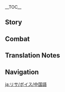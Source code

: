 {{CharacterTabs}}
{{LanguageTabs}}
__TOC__
==Story==
{{VO/Story
|character           = Mona
|language            = zh
|language_s          = zh
|language_t          = zh-tw
|name_s              = 莫娜
|name_t              = 莫娜

|vo_01_01_title_s    = 初次见面…
|vo_01_01_title_t    = 初次見面…
|vo_01_01_subtitle   = Hello
|vo_01_01_file       = VO_{language}{character} Hello.ogg
|vo_01_01_tx_s       = 我的名字是阿斯托洛吉斯・莫娜・梅姬斯图斯，意为「伟大的占星术士莫娜」。如果想找我占卜，记住我的名字是最基本的尊重…而且要一次性全念对！
|vo_01_01_tx_t       = 我的名字是阿斯托洛吉斯・莫娜・梅姬斯圖斯，意為「偉大的占星術士莫娜」。如果想找我占卜，記住我的名字是最基本的尊重…而且要一次性全念對！
|vo_01_01_rm         = Wǒ de míngzì shì Āsītuōluòjísī Mònà Méijīsītúsī, yì wéi "Wěidà de Zhānxīngshù-shì Mònà". Rúguǒ xiǎng zhǎo wǒ zhānbǔ, jìzhù wǒ de míngzì shì zuì jīběn de zūnzhòng... érqiě yào yīcìxìng quán niàn duì!
|vo_01_01_tl         = My name is Astrologist<ref group="TN •" name=astrologist>{{zh|阿斯托洛吉斯|rm=Āsītuōluòjísī}} is a phonetic transcription of the word "astrologist" rather than the literal translation used in the game, {{zh|占星术士|rm=zhānxīngshù-shì}}.</ref> Mona Megistus, which means "The Great Astrologist Mona." If you'd like me to perform my divinations for you, remembering my name is the most basic form of respect... And you must say it all correctly in one go!

|vo_02_01_title_s    = 闲聊・占卜
|vo_02_01_title_t    = 閒聊・占卜
|vo_02_01_subtitle   = Chat: Astrology
|vo_02_01_file       = VO_{language}{character} Chat - Astrology.ogg
|vo_02_01_tx_s       = 占卜就是把既定的命运准确地展示出来。过度的修饰，只会让人们产生误解。
|vo_02_01_tx_t       = 占卜就是把既定的命運準確地展示出來。過度的修飾，只會讓人們產生誤解。
|vo_02_01_rm         = Zhānbǔ jiùshì bǎ jìdìng de mìngyùn zhǔnquè de zhǎnshì chūlái. Guòdù de xiūshì zhǐhuì ràng rénmen chǎnshēng wùjiě.
|vo_02_01_tl         = Divination is the art of accurately presenting fate which has already been ordained. Overly decorative language will only cause people misunderstandings.

|vo_02_02_title_s    = 闲聊・生活
|vo_02_02_title_t    = 閒聊・生活
|vo_02_02_subtitle   = Chat: Life
|vo_02_02_file       = VO_{language}{character} Chat - Life.ogg
|vo_02_02_tx_s       = 限制物欲是占星术士修行的一部分，只有简朴地生活，才能窥探到世界的真实。
|vo_02_02_tx_t       = 限制物欲是占星術士修行的一部分，只有簡樸地生活，才能窺探到世界的真實。
|vo_02_02_rm         = Xiànzhì wùyù shì zhānxīngshù-shì xiūxíng de yībùfèn. Zhǐyǒu jiǎnpǔ de shēnghuó, cǎiněng kuītàn dào shìjiè de zhēnshí.
|vo_02_02_tl         = Curbing one's materialistic desires is part of an astrologist's training. Only by living an unadorned life, can one pry into the reality of the world.

|vo_02_03_title_s    = 闲聊・命运
|vo_02_03_title_t    = 閒聊・命運
|vo_02_03_subtitle   = Chat: Fate
|vo_02_03_file       = VO_{language}{character} Chat - Fate.ogg
|vo_02_03_tx_s       = 正是因为无法更改，无可违逆，只能接受，命运才会被称之为命运。
|vo_02_03_tx_t       = 正是因為無法更改，無可違逆，只能接受，命運才會被稱之為命運。
|vo_02_03_rm         = Zhèngshì yīnwéi wúfǎ gēnggǎi, wúkě wéinì, zhǐnéng jiēshòu, mìngyùn cáihuì bèi chēngzhī wéi mìngyùn.
|vo_02_03_tl         = It is precisely because fate is immutable, cannot be defied, and only can be accepted &mdash; that we call it fate.

<!-- Weather -->
|vo_03_01_title_s    = 下雨的时候…
|vo_03_01_title_t    = 下雨的時候…
|vo_03_01_subtitle   = When It Rains
|vo_03_01_file       = VO_{language}{character} When It Rains.ogg
|vo_03_01_tx_s       = 这么大的雨…不仅看不见星光，连水占盘都模糊了。
|vo_03_01_tx_t       = 這麼大的雨…不僅看不見星光，連水占盤都模糊了。
|vo_03_01_rm         = Zhème dà de yǔ... Bùjǐn kànbujiàn xīngguāng, lián shuǐzhànpán dōu móhú le.
|vo_03_01_tl         = Such heavy rain... Not only can we not observe the stars, even my water astrolabe<ref group="TN •" name="astrolabe">{{zh|水占盘|rm=shuǐzhān-pán|tl=hydromancy plate}} possibly refers to the astrolabe that Mona uses for her hydromancy. It appears in one of Mona's [[:File:Idle Mona 2.gif|idle animations]].</ref> has clouded over.

|vo_03_02_title_s    = 打雷的时候…
|vo_03_02_title_t    = 打雷的時候…
|vo_03_02_subtitle   = When Thunder Strikes
|vo_03_02_file       = VO_{language}{character} When Thunder Strikes.ogg
|vo_03_02_tx_s       = 这些落雷…究竟是从哪个星空降下的呢？
|vo_03_02_tx_t       = 這些落雷…究竟是從哪個星空降下的呢？
|vo_03_02_rm         = Zhèxiē luòléi... Jiùjìng shì cóng nǎge xīngkōng jiàngxià de ne?
|vo_03_02_tl         = These falling lightning bolts... Which starry sky did they descend from?

|vo_03_03_title_s    = 下雪的时候…
|vo_03_03_title_t    = 下雪的時候…
|vo_03_03_subtitle   = When It Snows
|vo_03_03_file       = VO_{language}{character} When It Snows.ogg
|vo_03_03_tx_s       = 纯净的融雪之水，很适合用在水占盘里。
|vo_03_03_tx_t       = 純淨的融雪之水，很適合用在水占盤裡。
|vo_03_03_rm         = Chúnjìng de róngxuě zhī shuǐ, hěn shìhé yòng zài shuǐzhànpán lǐ.
|vo_03_03_tl         = Pure and clean water from melted snow. This is very suitable to be used in my water astrolabe.<ref group="TN •" name="astrolabe" />

|vo_03_04_title_s    = 阳光很好…
|vo_03_04_title_t    = 陽光很好…
|vo_03_04_subtitle   = When the Sun Is Out
|vo_03_04_file       = VO_{language}{character} When the Sun Is Out.ogg
|vo_03_04_tx_s       = 嗯，是个无须占卜也能感觉到的好天气。
|vo_03_04_tx_t       = 嗯，是個無須占卜也能感覺到的好天氣。
|vo_03_04_rm         = Ng, shìge wúxū zhānbǔ yě néng gǎnjué dào de hǎo tiānqì.
|vo_03_04_tl         = Mmm, I don't need divination to be able to feel this good weather.

|vo_04_01_title_s    = 早上好…
|vo_04_01_title_t    = 早安…
|vo_04_01_subtitle   = Good Morning
|vo_04_01_file       = VO_{language}{character} Good Morning.ogg
|vo_04_01_tx_s       = 你来得不巧，清晨的启明星刚刚消失了…早餐？我，我已经吃过了。
|vo_04_01_tx_t       = {{MC|你|妳|mc=1}}來得不巧，清晨的啟明星剛剛消失了…早餐？我，我已經吃過了。
|vo_04_01_rm         = Nǐ lái dé bùqiǎo, qīngchén de qǐmíngxīng gānggāng xiāoshīle... Zǎocān? Wǒ, wǒ yǐjīng chīguòle.
|vo_04_01_tl         = You've arrived at an inopportune time, the star of the morning<ref group="TN •" name="morningstar">{{zh|启明星|rm=qǐmíngxīng|tl=bright guiding star}} is another Chinese name for the planet Venus when it appears in the eastern morning sky.</ref> has just disappeared... Breakfast? I-I've already eaten.

|vo_04_02_title_s    = 中午好…
|vo_04_02_title_t    = 午安…
|vo_04_02_subtitle   = Good Afternoon
|vo_04_02_file       = VO_{language}{character} Good Afternoon.ogg
|vo_04_02_tx_s       = 已经正午了，去吃点东西吧，嗯？我…我吃份沙拉就行了，呃…简朴的生活是…是占星术士修行的一环！
|vo_04_02_tx_t       = 已經正午了，去吃點東西吧，嗯？我…我吃份沙拉就行了，呃…簡樸的生活是…是占星術士修行的一環！
|vo_04_02_rm_s       = Yǐjīng zhèngwǔle, qù chīdiǎn dōngxi ba, ng? Wǒ... wǒ chī fèn shālā jiù xíngle, e... Jiǎnpǔ de shēnghuó shì... shì zhānxīngshù-shì xiūxíng de yī huán!
|vo_04_02_rm_t       = Yǐjīng zhèngwǔle, qù chīdiǎn dōngxī ba, ng? Wǒ... wǒ chī fèn shālā jiù xíngle, e... Jiǎnpú de shēnghuó shì... shì zhānxīngshù-shì xiūxíng de yī huán!
|vo_04_02_tl         = It's already noon, you should go and eat something. Hmm? I... I'm quite alright with just a portion of salad. Uh... Living a simple life is... is but a phase of an astrologist's training!

|vo_04_03_title_s    = 晚上好…
|vo_04_03_title_t    = 晚上好…
|vo_04_03_subtitle   = Good Evening
|vo_04_03_file       = VO_{language}{character} Good Evening.ogg
|vo_04_03_tx_s       = 入夜了，过会就可以开始占卜…呃，昨天的稿子我写了没…
|vo_04_03_tx_t       = 入夜了，過會就可以開始占卜…呃，昨天的稿子我寫了沒…
|vo_04_03_rm_s       = Rùyèle, guòhuǐ jiù kěyǐ kāishǐ zhānbǔ... E, zuótiān de gǎozi wǒ xiěle méi...
|vo_04_03_tl         = It's nighttime now, soon I'll be able to begin my divinations... Uh, have I written tomorrow's manuscript yet...

|vo_04_04_title_s    = 晚安…
|vo_04_04_title_t    = 晚安…
|vo_04_04_subtitle   = Good Night
|vo_04_04_file       = VO_{language}{character} Good Night.ogg
|vo_04_04_tx_s       = 已经这么晚了，明天截稿的稿子一点没动…什么？你要去休息了？呜…我也想去睡觉…
|vo_04_04_tx_t       = 已經這麼晚了，明天截稿的稿子一點沒動…什麼？{{MC|你|妳|mc=1}}要去休息了？嗚…我也想去睡覺…
|vo_04_04_rm_s       = Yǐjīng zhème wǎnle, míngtiān jiégǎo de gǎozi yīdiǎn méi dòng... Shénme? Nǐ yào qù xiūxile? Wu... wǒ yě xiǎng qù shuìjiào...
|vo_04_04_rm_t       = Yǐjīng zhème wǎnle, míngtiān jiégǎo de gǎozi yīdiǎn méi dòng... Shénme? Nǐ yào qù xiūxíle? Wu... wǒ yě xiǎng qù shuìjiào...
|vo_04_04_tl         = It's already so late, and I ''still'' haven't even touched the manuscript due tomorrow... What? You're going to go rest now? *sobs*... I also want to sleep...

|vo_05_01_title_s    = 关于{name_s}自己…
|vo_05_01_title_t    = 關於{name_t}自己…
|vo_05_01_subtitle   = About {character}
|vo_05_01_file       = VO_{language}{character} About {character}.ogg
|vo_05_01_tx_s       = 占星术士的工作，是向人们明确地展示他们即将面对的命运，我也是这么做的…不过，总有些人不愿意接受。
|vo_05_01_tx_t       = 占星術士的工作，是向人們明確地展示他們即將面對的命運，我也是這麼做的…不過，總有些人不願意接受。
|vo_05_01_rm         = Zhānxīngshù-shì de gōngzuò, shì xiàng rénmen míngquè de zhǎnshì tāmen jíjiāng miànduì de mìngyùn, wǒ yěshì zhème zuò de... Bùguò, zǒng yǒuxiē rén bù yuànyì jiēshòu.
|vo_05_01_tl         = The job of an astrologist is to clearly present people with the fate that they will soon come to face. This is precisely what I do as well... But there will always be people who refuse to accept their fate.

|vo_06_01_title_s    = 关于我们・工作
|vo_06_01_title_t    = 關於我們・工作
|vo_06_01_subtitle   = About Us: Work
|vo_06_01_file       = VO_{language}{character} About Us - Work.ogg
|vo_06_01_tx_s       = 为什么要写稿，不用占卜来赚钱？…我才不会为摩拉而使用「水占术」…我也不是因为这个而学习「水占术」的。
|vo_06_01_tx_t       = 為什麼要寫稿，不用占卜來賺錢？…我才不會為摩拉而使用「水占術」…我也不是因為這個而學習「水占術」的。
|vo_06_01_rm         = Wèishénme yào xiěgǎo, bù yòng zhānbǔ lái zhuànqián? ...Wǒ cái bùhuì wèi Mólā ér shǐyòng "shuǐzhānshù"... Wǒ yě bùshì yīnwèi zhège ér xuéxí "shuǐzhānshù" de.
|vo_06_01_tl         = Why write manuscripts, and not just use divination to earn money? ...I wouldn't use hydromancy just for Mora... I didn't learn hydromancy for this purpose either.

|vo_06_02_title_s    = 关于我们・我的命运
|vo_06_02_title_t    = 關於我們・我的命運
|vo_06_02_subtitle   = About Us: My Fate
|vo_06_02_friendship = 6
|vo_06_02_file       = VO_{language}{character} About Us - My Fate.ogg
|vo_06_02_tx_s       = 我不知道。除非万不得已，占星术士不会占卜自己的命运。老太婆以前说过，这种行为可能会导致命运的自相矛盾，很危险。
|vo_06_02_tx_t       = 我不知道。除非萬不得已，占星術士不會占卜自己的命運。老太婆以前說過，這種行為可能會導致命運的自相矛盾，很危險。
|vo_06_02_rm_s       = Wǒ bù zhīdào. Chúfēi wànbùdéyǐ, zhānxīngshù-shì bùhuì zhānbǔ zìjǐ de mìngyùn. Lǎotàipó yǐqián shuōguò, zhè zhǒng xíngwéi kěnéng huì dǎozhì mìngyùn de zìxiāng-máodùn, hěn wēixiǎn.
|vo_06_02_rm_t       = Wǒ bù zhīdào. Chúfēi wànbùdéyǐ, zhānxīngshù-shì bùhuì zhānbǔ zìjǐ de mìngyùn. Lǎotàipó yǐqián shuōguò, zhè zhǒng xíngwéi kěnéng huì dǎozhì mìngyùn de zìxiāng-máodùn, hěn wéixiǎn.
|vo_06_02_tl         = I don't know. Unless absolutely necessary, astrologists won't try to divine their own fates. The old hag once mentioned how this might even cause fate to contradict itself, which is very dangerous.

|vo_06_03_title_s    = 关于我们・你的命运
|vo_06_03_title_t    = 關於我們・{{MC|你|妳|mc=1}}的命運
|vo_06_03_subtitle   = About Us: Your Fate
|vo_06_03_friendship = 6
|vo_06_03_file       = VO_{language}{character} About Us - Your Fate.ogg
|vo_06_03_tx_s       = 你不是这个世界的人，所以我无法准确地为你预言。我只能告诉你，你要走的路还远未到尽头。
|vo_06_03_tx_t       = {{MC|你|妳|mc=1}}不是這個世界的人，所以我無法準確地為你預言。我只能告訴{{MC|你|妳|mc=1}}，{{MC|你|妳|mc=1}}要走的路還遠未到盡頭。
|vo_06_03_rm         = Nǐ bùshì zhège shìjiè de rén, suǒyǐ wǒ wúfǎ zhǔnquè de wéi nǐ yùyán. Wǒ zhǐnéng gàosù nǐ, nǐ yào zǒu de lù hái yuǎnwèi dào jìntóu.
|vo_06_03_tl         = You are not a person from this world, so I am unable to accurately provide any predictions for you. I can only tell you that the road you must walk is still far from its end.

|vo_07_01_title_s    = 关于「神之眼」・嫌弃
|vo_07_01_title_t    = 關於「神之眼」・嫌棄
|vo_07_01_subtitle   = About the [[Vision]]: Disdain
|vo_07_01_friendship = 3
|vo_07_01_file       = VO_{language}{character} About the Vision - Disdain.ogg
|vo_07_01_tx_s       = 我刚刚拿到「神之眼」的时候，那个老太婆还假模假样地说什么「愿你求真之心永在」。结果这东西在「水占术」上一点用场都派不上，只会糊我一身水…
|vo_07_01_tx_t       = 我剛剛拿到「神之眼」的時候，那個老太婆還假模假樣地說什麼「願妳求真之心永在」。結果這東西在「水占術」上一點用場都派不上，只會糊我一身水…
|vo_07_01_rm_s       = Wǒ gānggāng nádào "Shénzhīyǎn" de shíhòu, nàge lǎotàipó hái jiǎmú-jiǎyàng de shuō shénme "yuàn nǐ qiúzhēn zhī xīn yǒngzài". Jiéguǒ zhè dōngxi zài "shuǐzhānshù" shàng yīdiǎn yòngchǎng dōu pàibushàng, zhǐhuì hú wǒ yīshēn shuǐ...
|vo_07_01_rm_t       = Wǒ gānggāng nádào "Shénzhīyǎn" de shíhòu, nàge lǎotàipó hái jiǎmó-jiǎyàng de shuō shénme "yuàn nǐ qiúzhēn zhī xīn yǒngzài". Jiéguǒ zhè dōngxī zài "shuǐzhānshù" shàng yīdiǎn yòngchǎng dōu pàibushàng, zhǐhuì hú wǒ yīshēn shuǐ...
|vo_07_01_tl         = When I first obtained the Vision, the old hag even made a whole show of saying something like "Here's hoping your truth-seeking heart lasts eternal." Yet this thing has not a single use for hydromancy. All it does is get me drenched...

|vo_07_02_title_s    = 关于「神之眼」・价值
|vo_07_02_title_t    = 關於「神之眼」・價值
|vo_07_02_subtitle   = About the [[Vision]]: Value
|vo_07_02_friendship = 5
|vo_07_02_file       = VO_{language}{character} About the Vision - Value.ogg
|vo_07_02_tx_s       = 哎…不过，「神之眼」当成个小饰品，装在身上倒是无所谓。毕竟，这也算那个抠门老太婆破天荒送我的「教具」。
|vo_07_02_tx_t       = 唉…不過，「神之眼」當成個小飾品，裝在身上倒是無所謂。畢竟，這也算那個摳門老太婆破天荒送我的「教具」。
|vo_07_02_rm         = Ai... Bùguò, "Shénzhīyǎn" dāngchéng gè xiǎo-shìpǐn, zhuāng zài shēnshàng dàoshì wúsuǒwèi. Bìjìng, zhè yě suàn nàge kōumén lǎotàipó pòtiānhuāng sòng wǒ de "jiàojù".
|vo_07_02_tl         = *sigh*... However, just wearing the Vision on me as a little accessory is no big deal. This still counts as a surprising "teaching aid" from the usually stingy old hag, after all.

|vo_07_03_title_s    = 有什么想要分享…
|vo_07_03_title_t    = 有什麼想要分享…
|vo_07_03_subtitle   = Something to Share
|vo_07_03_friendship = 6
|vo_07_03_file       = VO_{language}{character} Something to Share.ogg
|vo_07_03_tx_s       = 你听说过「命之座」吗？占星术士认为，「命之座」是「神之眼」持有者的命运在星空上的映射，过去，现在和未来，所有的一切都在其中昭示。
|vo_07_03_tx_t       = {{MC|你|妳|mc=1}}聽說過「命之座」嗎？占星術士認為，「命之座」是「神之眼」持有者的命運在星空上的映射，過去，現在和未來，所有的一切都在其中昭示。
|vo_07_03_rm_s       = Nǐ tīngshuōguò "Mìngzhīzuò" ma? Zhānxīngshù-shì rènwéi, "Mìngzhīzuò" shì "Shénzhīyǎn" chíyǒuzhě de mìngyùn zài xīngkōng shàng de yìngshè, guòqù, xiànzài hé wèilái, suǒyǒu de yīqiè dōu zài qízhōng zhāoshì.
|vo_07_03_rm_t       = Nǐ tīngshuōguò "Mìngzhīzuò" ma? Zhānxīngshù-shì rènwéi, "Mìngzhīzuò" shì "Shénzhīyǎn" chíyǒuzhě de mìngyùn zài xīngkōng shàng de yìngshè, guòqù, xiànzài hàn wèilái, suǒyǒu de yīqiè dōu zài qízhōng zhāoshì.
|vo_07_03_tl         = Have you ever heard of "[[Constellation]]s"? Astrologists think "Constellations" are the fates of Vision-bearers projected into the starry sky. The past, the present, and the future &mdash; all is laid bare in the stars.

|vo_07_04_title_s    = 感兴趣的见闻…
|vo_07_04_title_t    = 感興趣的見聞…
|vo_07_04_subtitle   = Interesting Things
|vo_07_04_friendship = 4
|vo_07_04_file       = VO_{language}{character} Interesting Things.ogg
|vo_07_04_tx_s       = 欸&mdash;&mdash;你身边带着的这个小家伙，到底来自哪里？无论我用什么方法，都没法找到一丝关于她命运的踪迹。<br />…哈？你也不知道？
|vo_07_04_tx_t       = 欸&mdash;&mdash;{{MC|你|妳|mc=1}}身邊帶著的這個小傢伙，到底來自哪裡？無論我用什麼方法，都沒法找到一絲關於她命運的蹤跡。<br />…哈？{{MC|你|妳|mc=1}}也不知道？
|vo_07_04_rm_s       = Ei{{lmdash}}Nǐ shēnbiān dàizhe de zhège xiǎo-jiāhuo, dàodǐ láizì nǎlǐ? Wúlùn wǒ yòng shénme fāngfǎ, dōu méifǎ zhǎodào yī sī guānyú tā mìngyùn de zōngjì.<br />...Ha? Nǐ yě bù zhīdào?
|vo_07_04_rm_t       = Ei{{lmdash}}Nǐ shēnbiān dàizhe de zhège xiǎo-jiāhuo, dàodǐ láizì nǎlǐ? Wúlùn wǒ yòng shénme fāngfǎ, dōu méifǎ zhǎodào yī sī guānyú tā mìngyùn de zōngjī.<br />...Ha? Nǐ yě bù zhīdào?
|vo_07_04_tl         = Huh. The little one beside you... Where exactly did she come from? No matter what method I try, I can't find any traces regarding her fate.<br />...Huh? You don't know either?

|vo_08_01_title_s    = 关于琴…
|vo_08_01_title_t    = 關於琴…
|vo_08_01_subtitle   = About [[Jean]]
|vo_08_01_friendship = 4
|vo_08_01_file       = VO_{language}{character} About Jean.ogg
|vo_08_01_tx_s       = 那位西风骑士团代理团长？她的「命之座」是「幼狮座」，象征着力量，还有过早担负的责任。「雄狮」早早离群，但她会继续成长，直到能完全继承狮群的荣耀。
|vo_08_01_tx_t       = 那位西風騎士團代理團長？她的「命之座」是「幼獅座」，象徵著力量，還有過早擔負的責任。「雄獅」早早離群，但她會繼續成長，直到能完全繼承獅群的榮耀。
|vo_08_01_rm         = Nà wèi Xīfēng Qíshìtuán Dàilǐ Tuánzhǎng? Tā de "Mìngzhīzuò" shì "Yòushīzuò", xiàngzhēngzhe lìliàng, háiyǒu guòzǎo dānfù de zérèn. "Xióngshī" zǎozǎo líqún, dàn tā huì jìxù chéngzhǎng, zhídào néng wánquán jìchéng shīqún de róngyào.
|vo_08_01_tl         = The Acting Grand Master of the Knights of Favonius? Her Constellation is "{{Lex|Leo Minor|zh}}," symbolizing strength, and a burden shouldered too early. The "male lion" left the pride too early, but she will continue to grow, until she can fully inherit the glory of the lion pride.

|vo_08_02_title_s    = 关于阿贝多…
|vo_08_02_title_t    = 關於阿貝多…
|vo_08_02_subtitle   = About [[Albedo]]
|vo_08_02_friendship = 4
|vo_08_02_file       = VO_{language}{character} About Albedo.ogg
|vo_08_02_tx_s       = 阿贝多？啊…我真羡慕他，只用专注于研究就好，不用管其他的杂事，真是美好的生活啊。如果那个老太婆脑筋正常一点，我应该也过着这种生活吧…
|vo_08_02_tx_t       = 阿貝多？啊…我真羡慕他，只用專注於研究就好，不用管其他的雜事，真是美好的生活啊。如果那個老太婆腦筋正常一點，我應該也過著這種生活吧…
|vo_08_02_rm_s       = Ābèiduō? A... Wǒ zhēn xiànmù tā, zhǐ yòng zhuānzhù yú yánjiū jiù hǎo, bùyòng guǎn qítā de záshì, zhēnshi měihǎo de shēnghuó a. Rúguǒ nàgè lǎotàipó nǎojīn zhèngcháng yīdiǎn, wǒ yīnggāi yě guòzhe zhèzhǒng shēnghuó ba...
|vo_08_02_rm_t       = Ābèiduō? A... Wǒ zhēn xiànmù tā, zhǐ yòng zhuānzhù yú yánjiù jiù hǎo, bùyòng guǎn qítā de záshì, zhēnshi měihǎo de shēnghuó a. Rúguǒ nàgè lǎotàipó nǎojīn zhèngcháng yīdiǎn, wǒ yīnggāi yě guòzhe zhèzhǒng shēnghuó ba...
|vo_08_02_tl         = Albedo? Ah... I'm so envious of how he can just focus on his research without having to take care of other miscellaneous things. What a wonderful life. If that old hag had more of a normal brain, I would probably be leading this kind of life as well...

|vo_08_03_title_s    = 关于可莉…
|vo_08_03_title_t    = 關於可莉…
|vo_08_03_subtitle   = About [[Klee]]
|vo_08_03_friendship = 4
|vo_08_03_file       = VO_{language}{character} About Klee.ogg
|vo_08_03_tx_s       = 你是说，艾莉丝的女儿啊。她住在西风骑士团，还有阿贝多照顾…怎么说呢，哎…她的「命之座」不愧是象征着幸运的「四叶草」啊，真羡慕…<br />啊不过，要是我也有这么好的运气，首先就不会遇见那个老太婆了。
|vo_08_03_tx_t       = {{MC|你|妳|mc=1}}是說，艾莉絲的女兒啊。她住在西風騎士團，還有阿貝多照顧…怎麼說呢，唉…她的「命之座」不愧是象徵著幸運的「四葉草」啊，真羡慕…<br />啊不過，要是我也有這麼好的運氣，首先就不會遇見那個老太婆了。
|vo_08_03_rm         = Nǐ shì shuō, Àilìsī de nǚ'ér a. Tā zhù zài Xīfēng Qíshìtuán, háiyǒu Ābèiduō zhàogù... Zěnme shuō ne, ai... Tā de "Mìngzhīzuò" bùkuì shì xiàngzhēngzhe xìngyùn de "Sìyècǎo" a, zhēn xiànmù...<br />A bùguò, yàoshi wǒ yěyǒu zhème hǎo de yùnqì, shǒuxiān jiù bùhuì yùjiàn nàge lǎotàipó le.
|vo_08_03_tl         = Ah, you're talking about Alice's daughter. She lives with the Knights of Favonius, and even has Albedo to look after her... How should I put this? It's no wonder her Constellation is the "{{Lex|Trifolium|zh}}" that symbolizes luckiness, how admirable...<br />Although, if I did indeed have such good luck, I wouldn't have met that old hag in the first place.

|vo_08_04_title_s    = 关于迪卢克…
|vo_08_04_title_t    = 關於迪盧克…
|vo_08_04_subtitle   = About [[Diluc]]
|vo_08_04_friendship = 4
|vo_08_04_file       = VO_{language}{character} About Diluc.ogg
|vo_08_04_tx_s       = 迪卢克・莱艮芬德。「夜枭」是他的「命之座」，象征着黑夜中的警觉，和孤独的守望。在他所认可的白昼来临之前，他都将孤独前行。<br />等等，「夜枭」象不象征财富来着？
|vo_08_04_tx_t       = 迪盧克・萊艮芬德。「夜梟」是他的「命之座」，象徵著黑夜中的警覺，和孤獨的守望。在他所認可的白晝來臨之前，他都將孤獨前行。<br />等等，「夜梟」象不象徵財富來著？
|vo_08_04_rm_s       = Dílúkè Láigěnfēndé. "Yèxiāo" shì tā de "Mìngzhīzuò", xiàngzhēngzhe hēiyè zhōng de jǐngjué, hé gūdú de shǒuwàng. Zài tā suǒ rènkě de báizhòu láilín zhīqián, tā dōu jiāng gūdú qiánxíng.<br />Děngdeng, "Yèxiāo" xiàng bù xiàngzhēng cáifù láizhe?
|vo_08_04_rm_t       = Dílúkè Láigěnfēndé. "Yèxiāo" shì tā de "Mìngzhīzuò", xiàngzhēngzhe hēiyè zhōng de jǐngjué, hàn gūdú de shǒuwàng. Zài tā suǒ rènkě de báizhòu láilín zhīqián, tā dōu jiāng gūdú qiánxíng.<br />Děngdeng, "Yèxiāo" xiàng bù xiàngzhēng cáifù láizhe?
|vo_08_04_tl         = Diluc Ragnvindr. "{{Lex|Noctua|zh}}" is his Constellation, symbolizing vigilance within the dark night, and keeping watch alone. Until the day that he acknowledges finally arrives, he will always move forward alone.<br />Hold on, does "Noctua" also symbolize wealth?

|vo_08_05_title_s    = 关于凯亚…
|vo_08_05_title_t    = 關於凱亞…
|vo_08_05_subtitle   = About [[Kaeya]]
|vo_08_05_friendship = 4
|vo_08_05_file       = VO_{language}{character} About Kaeya.ogg
|vo_08_05_tx_s       = 凯亚・亚尔伯里奇吗？他的「孔雀羽座」象征着高贵，但同时也象征着「华丽的掩饰」。他以为已经和过去一刀两断。但到了命中注定的那天，他依然必须做出自己的选择。
|vo_08_05_tx_t       = 凱亞・亞爾伯里奇嗎？他的「孔雀羽座」象徵著高貴，但同時也象徵著「華麗的掩飾」。他以為已經和過去一刀兩斷。但到了命中註定的那天，他依然必須做出自己的選擇。
|vo_08_05_rm_s       = Kǎiyà Yà'ěrbólǐqí ma? Tā de "Kǒngquèyǔ-zuò" xiàngzhēngzhe gāoguì, dàn tóngshí yě xiàngzhēngzhe "huálì de yǎnshì". Tā yǐwéi yǐjīng hé guòqù yīdāoliǎngduàn. Dàn dàole mìngzhòngzhùdìng de nà yī tiān, tā yīrán bìxū zuò chū zìjǐ de xuǎnzé.
|vo_08_05_rm_t       = Kǎiyà Yà'ěrbólǐqí ma? Tā de "Kǒngquèyǔ-zuò" xiàngzhēngzhe gāoguì, dàn tóngshí yě xiàngzhēngzhe "huálì de yǎnshì". Tā yǐwéi yǐjīng hàn guòqù yīdāoliǎngduàn. Dàn dàole mìngzhòngzhùdìng de nà yī tiān, tā yīrán bìxū zuò chū zìjǐ de xuǎnzé.
|vo_08_05_tl         = Kaeya Alberich? His "{{Lex|Pavo Ocellus|zh}}" symbolizes nobility, but at the same time also symbolizes "a dazzling concealment." He thinks he's already cleanly cut his ties with the past, but when the destined day arrives, he will still need to make a decision of his own.

|vo_08_06_title_s    = 关于丽莎…
|vo_08_06_title_t    = 關於麗莎…
|vo_08_06_subtitle   = About [[Lisa]]
|vo_08_06_friendship = 4
|vo_08_06_file       = VO_{language}{character} About Lisa.ogg
|vo_08_06_tx_s       = 她的「命之座」以「沙漏」为名，象征着知识、时间与等价交换。一粒沙子落下，时间…或者说生命，就消逝一刹。如果想要止住沙粒奔流，只能平放沙漏，让它永不流动。嗨…简单来说，就是变着法偷懒啦。
|vo_08_06_tx_t       = 她的「命之座」以「沙漏」為名，象徵著知識、時間與等價交換。一粒沙子落下，時間…或者說生命，就消逝一刹。如果想要止住沙粒奔流，只能平放沙漏，讓它永不流動。唉…簡單來說，就是變著法偷懶啦。
|vo_08_06_rm         = Tā de "Mìngzhīzuò" yǐ "Shālòu" wèimíng, xiàngzhēngzhe zhīshì, shíjiān yǔ děngjià jiāohuàn. Yī lì shāzi luòxià, shíjiān... huòzhě shuō shēngmìng, jiù xiāoshì yī chà. Rúguǒ xiǎng yào zhǐzhù shālì bēnliú, zhǐ néng píngfàng shālòu, ràng tā yǒng bù liúdòng. Hai... jiǎndān lái shuō, jiùshì biànzhe fǎ tōulǎn la.
|vo_08_06_tl         = Her Constellation is named "{{Lex|Tempus Fugit|zh}}," symbolizing knowledge, time, and exchanges of equal value. As each grain of sand sinks to the bottom, so too does time... or shall I say life, disappear &mdash; instant by instant. If one wishes to cease the flow of sand, they must lay the hourglass flat and stop its motion permanently. Sigh... to put it simply, they must find various ways to slack off.

|vo_08_07_title_s    = 关于温迪…
|vo_08_07_title_t    = 關於溫迪…
|vo_08_07_subtitle   = About [[Venti]]
|vo_08_07_friendship = 4
|vo_08_07_file       = VO_{language}{character} About Venti.ogg
|vo_08_07_tx_s       = 温迪？那个成天无所事事的吟游诗人？咦，他有什么有趣的吗？我占卜看看…<br />咦，水占盘怎么…什么也看不清，怎，怎么起风了，眼睛都睁不开了！我的帽子！衣服，衣服要被吹跑了！停下来！我不干了！我不干了！
|vo_08_07_tx_t       = 溫迪？那個成天無所事事的吟遊詩人？咦，他有什麼有趣的嗎？我占卜看看…<br />咦，水占盤怎麼…什麼也看不清，怎，怎麼起風了，眼睛都睜不開了！我的帽子！衣服，衣服要被吹跑了！停下來！我不幹了！我不幹了！
|vo_08_07_rm         = Wēndí? Nàge chéngtiān wúsuǒshìshì de yínyóu-shīrén? Yi, tā yǒu shénme yǒuqù de ma? Wǒ zhānbǔ kànkan...<br />Yí, shuǐzhànpán zěnme... shénme yě kànbuqīng, zěn, zěnme qǐfēngle, yǎnjīng dōu zhēngbukāile! Wǒ de màozi! Yīfú, yīfú yào bèi chuī pǎole! Tíngxiàlái! Wǒ bù gàn le! Wǒ bù gàn le!
|vo_08_07_tl         = Venti? That leisurely bard that does nothing all day? Huh, is there anything interesting about him? Let me perform a divination...<br />Huh, my water astrolabe<ref group="TN •" name="astrolabe" />... I can't see anything clearly. Wh&mdash;Why is the wind picking up? I can't open my eyes! My hat! My clothes are getting blown away! Stop! I'm not doing this anymore! I'm not doing this anymore!

|vo_09_01_title_s    = 想要了解{name_s}・其一
|vo_09_01_title_t    = 想要瞭解{name_t}・其一
|vo_09_01_subtitle   = More About {character}: I
|vo_09_01_file       = VO_{language}{character} More About {character} - 01.ogg
|vo_09_01_tx_s       = 你的意思是…想要闲聊？唔，我很少做这种浪费时间的事，而且稿子还有很多没写…嗯，不过，对象是你的话，也不是不行。呵呵，就当是换个心情吧。
|vo_09_01_tx_t       = {{MC|你|妳|mc=1}}的意思是…想要閒聊？唔，我很少做這種浪費時間的事，而且稿子還有很多沒寫…嗯，不過，對象是{{MC|你|妳|mc=1}}的話，也不是不行。呵呵，就當是換個心情吧。
|vo_09_01_rm         = Nǐ de yìsi shì... xiǎng yào xiánliáo? N, wǒ hěnshǎo zuò zhèzhǒng làngfèi shíjiān de shì, érqiě gǎozi háiyǒu hěnduō méi xiě... Ng, bùguò, duìxiàng shì nǐ dehuà, yě bùshì bùxíng. Hēhe, jiù dāng shì huànge xīnqíng ba.
|vo_09_01_tl         = You mean... you'd just like to have a chat? Oh, I rarely waste time on such frivolous activities, and there's still so much left to write for this manuscript... Well, perhaps it isn't so bad if the conversation partner is you. Hehe, I'll just treat this as a change of pace.

|vo_09_02_title_s    = 想要了解{name_s}・其二
|vo_09_02_title_t    = 想要瞭解{name_t}・其二
|vo_09_02_subtitle   = More About {character}: II
|vo_09_02_friendship = 3
|vo_09_02_file       = VO_{language}{character} More About {character} - 02.ogg
|vo_09_02_tx_s       = 占卜的收入…？不要用钱财这种…「东西」来衡量占星术！你听好了，我的「水占术」可是这片提瓦特大陆上，唯一能窥探到真实命运的占卜术！无论是摩拉还是宝石，都无法用来称量「命运」！所以，不要再问这种蠢问题了！
|vo_09_02_tx_t       = 占卜的收入…？不要用錢財這種…「東西」來衡量占星術！你聽好了，我的「水占術」可是這片提瓦特大陸上，唯一能窺探到真實命運的占卜術！無論是摩拉還是寶石，都無法用來稱量「命運」！所以，不要再問這種蠢問題了！
|vo_09_02_rm_s       = Zhānbǔ de shōurù...? Bùyào yòng qiáncái zhèzhǒng... "dōngxi" lái héngliáng zhānxīngshù! Nǐ tīnghǎole, wǒ de "shuǐzhānshù" kěshì zhè piàn Tíwǎtè dàlù shàng, wéiyī néng kuītàn dào zhēnshí mìngyùn de zhānbǔshù! Wúlùn shì Mólā háishì bǎoshí, dōu wúfǎ yòng lái chēngliáng "mìngyùn"! Suǒyǐ, bùyào zài wèn zhè zhǒng chǔn wèntíle!
|vo_09_02_rm_t       = Zhānbǔ de shōurù...? Bùyào yòng qiáncái zhèzhǒng... "dōngxī" lái héngliáng zhānxīngshù! Nǐ tīnghǎole, wǒ de "shuǐzhānshù" kěshì zhè piàn Tíwǎtè dàlù shàng, wéiyī néng kuītàn dào zhēnshí mìngyùn de zhānbǔshù! Wúlùn shì Mólā háishì bǎoshí, dōu wúfǎ yòng lái chēngliáng "mìngyùn"! Suǒyǐ, bùyào zài wèn zhè zhǒng chǔn wèntíle!
|vo_09_02_tl         = An income from divination...? Don't measure astrology in terms of... ''things'' like money! Listen carefully, my hydromancy is the only form of divination in all of Teyvat allows one to pry into real fates! Neither Mora or precious gems can be used to measure the weight of fate! So stop asking me such ignorant questions!

|vo_09_03_title_s    = 想要了解{name_s}・其三
|vo_09_03_title_t    = 想要瞭解{name_t}・其三
|vo_09_03_subtitle   = More About {character}: III
|vo_09_03_friendship = 4
|vo_09_03_file       = VO_{language}{character} More About {character} - 03.ogg
|vo_09_03_tx_s       = 我的占卜术？说了你也不明白，哼，不过…给你解释一下也不是不行。<br />我使用的是「水占术」。是基由星空映射在水面上的幻象进行推演的占卜术，以水中幻相倒映虚假之天，以此来窥探着世界的真实。这是那个老太婆唯一一个正经的研究成果。
|vo_09_03_tx_t       = 我的占卜術？說了你也不明白，哼，不過…跟{{MC|你|妳|mc=1}}解釋一下也不是不行。<br />我使用的是「水占術」。是基於星空映射在水面上的幻象進行推演的占卜術，以水中幻相倒映虛假之天，以此來窺探著世界的真實。這是那個老太婆唯一一個正經的研究成果。
|vo_09_03_rm_s       = Wǒ de zhānbǔshù? Shuōle nǐ yě bù míngbái, hng, bùguò... Gěi nǐ jiěshì yīxià yě bùshì bùxíng.<br />Wǒ shǐyòng de shì "shuǐzhānshù". Shì jīyóu xīngkōng yìngshè zài shuǐmiàn shàng de huànxiàng jìnxíng tuīyǎn de zhānbǔshù, yǐ shuǐzhōng huànxiāng dàoyìng xūjiǎ zhī tiān, yǐ cǐ lái kuītànzhe shìjiè de zhēnshí. Zhè shì nàgè lǎotàipó wéiyī yīgè zhèngjīng de yánjiū chéngguǒ.
|vo_09_03_rm_t       = Wǒ de zhānbǔshù? Shuōle nǐ yě bù míngbái, hng, bùguò... Gěi nǐ jiěshì yīxià yě bùshì bùxíng.<br />Wǒ shǐyòng de shì "shuǐzhānshù". Shì jīyóu xīngkōng yìngshè zài shuǐmiàn shàng de huànxiàng jìnxíng tuīyǎn de zhānbǔshù, yǐ shuǐzhōng huànxiāng dàoyìng xūjiǎ zhī tiān, yǐ cǐ lái kuītànzhe shìjiè de zhēnshí. Zhè shì nàgè lǎotàipó wéiyī yīgè zhèngjīng de yánjiù chéngguǒ.
|vo_09_03_tl         = My astrology? You wouldn't understand even if I talk about it, hmph. But... I suppose I could try to explain it to you.<br />The type of divination I perform is called "hydromancy." This type of divination uses deductions based off the illusory reflection of the starry sky on the surface of water. Using the false sky reflected within the water, one pries into the true reality of the world. This is the only actually useful result from the old hag's research.

|vo_09_04_title_s    = 想要了解{name_s}・其四
|vo_09_04_title_t    = 想要瞭解{name_t}・其四
|vo_09_04_subtitle   = More About {character}: IV
|vo_09_04_friendship = 5
|vo_09_04_file       = VO_{language}{character} More About {character} - 04.ogg
|vo_09_04_tx_s       = 阿斯托洛吉斯・莫娜・梅姬斯图斯。这是那个老太婆之前和我一起定的名字，她说这名字的拼写里有一些她很喜欢的要素。哼，不过她有时会叫我「梅姬」，和常用的「莫娜」不一样，更像是小名…喂！你不能这么叫！很害羞的！早知道…早知道就不告诉你了！
|vo_09_04_tx_t       = 阿斯托洛吉斯・莫娜・梅姬斯圖斯。這是那個老太婆之前和我一起定的名字，她說這名字的拼寫裡有一些她很喜歡的要素。哼，不過她有時會叫我「梅姬」，和常用的「莫娜」不一樣，更像是小名…喂！{{MC|你|妳|mc=1}}不能這麼叫！很害羞的！早知道…早知道就不告訴{{MC|你|妳|mc=1}}了！
|vo_09_04_rm_s       = Āsītuōluòjísī Mònà Méijīsītúsī. Zhèshì nàge lǎotàipó zhīqián hé wǒ yīqǐ dìng de míngzi. Tā shuō zhè míngzì de pīnxiě li yǒu yīxiē tā hěn xǐhuān de yāosù. Hng, bùguò tā yǒushí huì jiào wǒ "Méijī", hé chángyòng de "Mònà" bù yīyàng, gèngxiàng shì xiǎomíng... Wèi! Nǐ bùnéng zhème jiào! Hěn hàixiū de! Zǎo zhīdào... zǎo zhīdào jiù bù gàosù nǐle!
|vo_09_04_rm_t       = Āsītuōluòjísī Mònà Méijīsītúsī. Zhèshì nàge lǎotàipó zhīqián hàn wǒ yīqǐ dìng de míngzi. Tā shuō zhè míngzì de pīnxiě li yǒu yīxiē tā hěn xǐhuān de yāosù. Hng, bùguò tā yǒushí huì jiào wǒ "Méijī", hàn chángyòng de "Mònà" bù yīyàng, gèngxiàng shì xiǎomíng... Wei! Nǐ bùnéng zhème jiào! Hěn hàixiū de! Zǎo zhīdào... zǎo zhīdào jiù bù gàosù nǐle!
|vo_09_04_tl         = Astrologist<ref group="TN •" name=astrologist /> Mona Megistus. The old hag and I decided on this name together. She said she was fond of a lot of spelling elements in the name. Hmph, sometimes she would call me "Megi" though, which feels different from the usual "Mona." It feels more like a nickname... Hey! You can't call me that! It's so embarrassing! If I had known... If I had known, I wouldn't have told you!

|vo_09_05_title_s    = 想要了解{name_s}・其五
|vo_09_05_title_t    = 想要瞭解{name_t}・其五
|vo_09_05_subtitle   = More About {character}: V
|vo_09_05_friendship = 6
|vo_09_05_file       = VO_{language}{character} More About {character} - 05.ogg
|vo_09_05_tx_s       = 占卜师有一个禁忌：在占卜时只陈述预言，绝不提出任何建议。以免自己也陷入别人的「命运」之中。但如果占卜对象是你，那这个「禁忌」就无所谓了。<br />因为，我们的「命运」早就交织在一起了。
|vo_09_05_tx_t       = 占卜師有一個禁忌：在占卜時只陳述預言，絕不提出任何建議。以免自己也陷入別人的「命運」之中。但如果占卜對象是{{MC|你|妳|mc=1}}，那這個「禁忌」就無所謂了。<br />因為，我們的「命運」早就交織在一起了。
|vo_09_05_rm         = Zhānbǔshī yǒu yīgè jìnjì: zài zhānbǔ shí zhǐ chénshù yùyán, juébù tíchū rènhé jiànyì. Yǐmiǎn zìjǐ yě xiànrù biérén de "mìngyùn" zhī zhōng. Dàn rúguǒ zhānbǔ duìxiàng shì nǐ, nà zhège "jìnjì" jiù wúsuǒwèile.<br />Yīnwèi, wǒmen de "mìngyùn" zǎo jiù jiāozhī zài yīqǐle.
|vo_09_05_tl         = Astrologists have one taboo: during divinations, only offer a neutral description of the prophecy without any additional suggestions. This is to prevent the astrologist from also getting trapped in another person's fate. But if the subject of divination is you, then this "taboo" can be ignored.<br />After all, our fates have long been interwoven.

|vo_10_01_title_s    = {name_s}的爱好…
|vo_10_01_title_t    = {name_t}的愛好…
|vo_10_01_subtitle   = {character}'s Hobbies
|vo_10_01_file       = VO_{language}{character} Hobbies.ogg
|vo_10_01_tx_s       = 我的爱好？仰望星空。在这个真实得太过分的世界里，每个人都需要仰望星空，更何况，我还是个占星术士。
|vo_10_01_tx_t       = 我的愛好？仰望星空。在這個真實得太過分的世界裡，每個人都需要仰望星空，更何況，我還是個占星術士。
|vo_10_01_rm         = Wǒ de àihào? Yǎngwàng xīngkōng. Zài zhège zhēnshí dé tài guòfèn de shìjiè lǐ, měigèrén dōu xūyào yǎngwàng xīngkōng, gèng hékuàng, wǒ háishì gè zhānxīngshù-shì.
|vo_10_01_tl         = My hobby? Gazing at the starry sky. In a world that is often overly realistic, everyone needs to stargaze sometimes. Not to mention, I am also an astrologist, after all.

|vo_10_02_title_s    = {name_s}的烦恼…
|vo_10_02_title_t    = {name_t}的煩惱…
|vo_10_02_subtitle   = {character}'s Troubles
|vo_10_02_file       = VO_{language}{character} Troubles.ogg
|vo_10_02_tx_s       = 仪器修缮费，预订的星象仪要补款了，学术杂志的订购钱也没交，还有下个月的房租…到底先交哪个比较好。果然还是…先把星象仪的尾款补了，不然被抢购光了就糟糕了…
|vo_10_02_tx_t       = 儀器修繕費，預訂的星象儀要補款了，學術雜誌的訂購錢也沒交，還有下個月的房租…到底先交哪個比較好。果然還是…先把星象儀的尾款補了，不然被搶購光了就糟糕了…
|vo_10_02_rm         = Yíqì xiūshàn-fèi, yùdìng de xīngxiàngyí yào bǔkuǎnle, xuéshù zázhì de dìnggòuqián yě méi jiāo, háiyǒu xiàge yuè de fángzū... Dàodǐ xiān jiāo nǎge bǐjiào hǎo. Guǒrán háishì... xiān bǎ xīngxiàngyí de wěikuǎn bǔle, bùrán bèi qiǎnggòu guāngle jiù zāogāole...
|vo_10_02_tl         = Apparatus repair fees, the rest of the payment for that celestial globe I reserved is due, the subscription fee for the academic journal also hasn't been handed in, and there's also next month's rent... Which one should I pay first? I guess... I'll pay off the celestial globe first. It'd be terrible if it sold out otherwise...

|vo_10_03_title_s    = 喜欢的食物…
|vo_10_03_title_t    = 喜歡的食物…
|vo_10_03_subtitle   = Favorite Food
|vo_10_03_file       = VO_{language}{character} Favorite Food.ogg
|vo_10_03_tx_s       = 沙拉，沙拉是天底下最棒的食物。原料便宜，容易做，饱肚子。而且吃起来很方便，在写稿或者修理仪器的时候，可以很快吃掉。
|vo_10_03_tx_t       = 沙拉，沙拉是天底下最棒的食物。原料便宜，容易做，飽肚子。而且吃起來很方便，在寫稿或者修理儀器的時候，可以很快吃掉。
|vo_10_03_rm         = Shālā, shālā shì tiāndǐxia zuì bàng de shíwù. Yuánliào piányí, róngyì zuò, bǎo dùzi. Érqiě chīqǐlái hěn fāngbiàn, zài xiěgǎo huòzhě xiūlǐ yíqì de shíhòu, kěyǐ hěn kuài chī diào.
|vo_10_03_tl         = Salads! Salads are the best dish in the whole world. The ingredients are cheap, they're easy to make, ''and'' they fill your stomach. They're incredibly convenient to eat, too &mdash; you can consume them quickly while writing manuscripts or fixing apparatuses.

|vo_10_04_title_s    = 讨厌的食物…
|vo_10_04_title_t    = 討厭的食物…
|vo_10_04_subtitle   = Least Favorite Food
|vo_10_04_file       = VO_{language}{character} Least Favorite Food.ogg
|vo_10_04_tx_s       = 各种…价格很昂贵，吃起来又很麻烦的食物。因为，呃…用摩拉去满足不必要的食欲，是低俗又危险的。
|vo_10_04_tx_t       = 各種…價格很昂貴，吃起來又很麻煩的食物。因為，呃…用摩拉去滿足不必要的食欲，既低俗又危險。
|vo_10_04_rm_s       = Gèzhǒng... jiàgé hěn ángguì, chīqǐlái yòu hěn máfan de shíwù. Yīnwèi, e... Yòng Mólā qù mǎnzú bùbìyào de shíyù, shì dīsú yòu wēixiǎn de.
|vo_10_04_rm_t       = Gèzhǒng... jiàgé hěn ángguì, chīqǐlái yòu hěn máfan de shíwù. Yīnwèi, e... Yòng Mólā qù mǎnzú bùbìyào de shíyù, jì dīsú yòu wéixiǎn.
|vo_10_04_tl         = Various dishes that are... both expensive and a hassle to eat. Because, um... Using Mora to fulfill unnecessary appetites is an act both lowly and dangerous.

<!-- Receiving a Gift -->
|vo_11_01_title_s    = 收到赠礼・其一
|vo_11_01_title_t    = 收到贈禮・其一
|vo_11_01_subtitle   = Receiving a Gift: I
|vo_11_01_file       = VO_{language}{character} Receiving a Gift - 01.ogg
|vo_11_01_tx_s       = 啊，好满足——没想到，认识你还是挺不错的嘛。
|vo_11_01_tx_t       = 啊，好滿足——沒想到，認識{{MC|你|妳|mc=1}}還是挺不錯的嘛。
|vo_11_01_rm_s       = A, hǎo mǎnzú{{lmdash}}méi xiǎng dào, rènshi nǐ háishì tǐng bùcuò de ma.
|vo_11_01_rm_t       = A, hǎo mǎnzú{{lmdash}}méi xiǎng dào, rènshì nǐ háishì tǐng bùcuò de ma.
|vo_11_01_tl         = Ah, I'm so content &mdash; Looks like being your friend isn't such a bad deal after all.

|vo_11_02_title_s    = 收到赠礼・其二
|vo_11_02_title_t    = 收到贈禮・其二
|vo_11_02_subtitle   = Receiving a Gift: II
|vo_11_02_file       = VO_{language}{character} Receiving a Gift - 02.ogg
|vo_11_02_tx_s       = 我再确认一下。真的是…你请客吗？
|vo_11_02_tx_t       = 我再確認一下。真的是…{{MC|你|妳|mc=1}}請客嗎？
|vo_11_02_rm         = Wǒ zài quèrèn yīxià. Zhēnde shì... nǐ qǐngkè ma?
|vo_11_02_tl         = Let me just confirm this again. Is this really... on you?

|vo_11_03_title_s    = 收到赠礼・其三
|vo_11_03_title_t    = 收到贈禮・其三
|vo_11_03_subtitle   = Receiving a Gift: III
|vo_11_03_file       = VO_{language}{character} Receiving a Gift - 03.ogg
|vo_11_03_tx_s       = 我没有什么想挑剔的。就是…唔…没怎么吃饱。
|vo_11_03_tx_t       = 我沒有什麼想挑剔的。就是…唔…沒怎麼吃飽。
|vo_11_03_rm         = Wǒ méi shénme xiǎng tiāotì de. Jiù shì... N... Méi zěnme chībǎo.
|vo_11_03_tl         = There's nothing for me to nitpick, really. It's just that... Mmm... I'm still not quite full yet.

|vo_12_01_title_s    = 生日…
|vo_12_01_title_t    = 生日…
|vo_12_01_subtitle   = Birthday
|vo_12_01_file       = VO_{language}{character} Birthday.ogg
|vo_12_01_tx_s       = 生日快乐。这个袋子给你，里面有一个帮你渡过难关的「建议」。别着急打开，在往后的一年之内，这个袋子会有自己打开的机会。
|vo_12_01_tx_t       = 生日快樂。這個袋子給{{MC|你|妳|mc=1}}，裡面有一個幫{{MC|你|妳|mc=1}}渡過難關的「建議」。別著急打開，在往後的一年之內，這個袋子會有自己打開的機會。
|vo_12_01_rm         = Shēngrì kuàilè. Zhège dàizi gěi nǐ, lǐmiàn yǒu yīgè bāng nǐ dùguò nánguān de "jiànyì". Bié zhāojí dǎkāi, zài wǎng hòu de yī nián zhī nèi, zhège dàizi huì yǒu zìjǐ dǎkāi de jīhuì.
|vo_12_01_tl         = Happy birthday. This bag is for you, inside you'll find a "suggestion" to help you through your troubles. Don't rush to open it. In the year to come, there will naturally come an opportunity for this bag to open itself.

|vo_13_01_title_s    = 突破的感受・起
|vo_13_01_title_t    = 突破的感受・起
|vo_13_01_subtitle   = Feelings About Ascension: Intro
|vo_13_01_ascension  = 1
|vo_13_01_file       = VO_{language}{character} Feelings About Ascension -  01.ogg
|vo_13_01_tx_s       = 命中当如此，我早已预知到了。
|vo_13_01_tx_t       = 命中當如此，我早已預知到了。
|vo_13_01_rm         = Mìngzhòng dāng rúcǐ, wǒ zǎoyǐ yùzhī dàole.
|vo_13_01_tl         = The fates have declared it so. I have long foreseen this.

|vo_13_02_title_s    = 突破的感受・承
|vo_13_02_title_t    = 突破的感受・承
|vo_13_02_subtitle   = Feelings About Ascension: Building Up
|vo_13_02_ascension  = 2
|vo_13_02_file       = VO_{language}{character} Feelings About Ascension -  02.ogg
|vo_13_02_tx_s       = …再进一步，就能找到世界的真实了吗？
|vo_13_02_tx_t       = …再進一步，就能找到世界的真實了嗎？
|vo_13_02_rm         = ...Zài jìnyībù, jiù néng zhǎodào shìjiè de zhēnshíle ma?
|vo_13_02_tl         = ...If I take one more step, will I be able to discover the reality of this world?

|vo_13_03_title_s    = 突破的感受・转
|vo_13_03_title_t    = 突破的感受・轉
|vo_13_03_subtitle   = Feelings About Ascension: Climax
|vo_13_03_ascension  = 4
|vo_13_03_file       = VO_{language}{character} Feelings About Ascension -  03.ogg
|vo_13_03_tx_s       = 虚假之天，星空下的命运早已注定。
|vo_13_03_tx_t       = 虛假之天，星空下的命運早已註定。
|vo_13_03_rm         = Xūjiǎ zhī tiān, xīngkōng xià de mìngyùn zǎoyǐ zhùdìng.
|vo_13_03_tl         = The false sky &mdash; the fate under the starry sky has long been ordained.

|vo_13_04_title_s    = 突破的感受・合
|vo_13_04_title_t    = 突破的感受・合
|vo_13_04_subtitle   = Feelings About Ascension: Conclusion
|vo_13_04_ascension  = 6
|vo_13_04_file       = VO_{language}{character} Feelings About Ascension -  04.ogg
|vo_13_04_tx_s       = 水中之影，涟漪中窥见启明星升起。
|vo_13_04_tx_t       = 水中之影，漣漪中窺見啟明星升起。
|vo_13_04_rm         = Shuǐzhōng zhī yǐng, liányī zhōng kuījiàn qǐmíngxīng shēngqǐ.
|vo_13_04_tl         = This image in the water &mdash; within the ripples I glimpse the rise of the morning star.<ref group="TN •" name="morningstar" />
}}

==Combat==
{{Combat VO
|character           = Mona
|language            = zh

|skill_1_tx_s        = 水中幻愿。
|skill_1_tx_t        = 水中幻願。
|skill_1_rm          = Shuǐ zhōng huànyuàn.
|skill_1_tl          = Illusory wish in the water.

|skill_2_tx_s        = …命运的虚影。
|skill_2_tx_t        = …命運的虛影。
|skill_2_rm          = ...Mìngyùn de xūyǐng.
|skill_2_tl          = ...The phantasm of fate.

|skill_3_tx_s        = 命运，倒映水中。
|skill_3_tx_t        = 命運，倒映水中。
|skill_3_rm          = Mìngyùn, dàoyìng shuǐ zhōng.
|skill_3_tl          = Fate, reflected in the water.

|burst_1_tx_s        = 命运，在此显现。
|burst_1_tx_t        = 命運，在此顯現。
|burst_1_rm          = Mìngyùn, zàicǐ xiǎnxiàn.
|burst_1_tl          = Fate manifests here.

|burst_2_tx_s        = 命定于此。
|burst_2_tx_t        = 命定於此。
|burst_2_rm          = Mìng dìng yú cǐ.
|burst_2_tl          = Here, fate ordained.

|burst_3_tx_s        = 天命既定！
|burst_3_tx_t        = 天命既定！
|burst_3_rm          = Tiānmìng-jìdìng!
|burst_3_tl          = Fate divine has been set!

|sprint-s_1_file     = Sprint Start 01,Sprint Start 02,Sprint Start 03

|glider_1_tx_s       = 这样更能看清星空了…
|glider_1_tx_t       = 這樣更能看清星空了…
|glider_1_rm         = Zhèyàng gèng néng kànqīng xīngkōng le...
|glider_1_tl         = With this, I can see the starry sky even more clearly...
|glider_2_file       = Deploying Wind Glider 02,Deploying Wind Glider 03

|chest_1_tx_s        = 希望这种好事能多来几次…
|chest_1_tx_t        = 希望這種好事能多來幾次…
|chest_1_rm          = Xīwàng zhè zhóng hǎoshì néng duō lái jǐcì...
|chest_1_tl          = I hope good things like this will happen more often...
|chest_2_tx_s        = 房租和伙食费，都有着落了！
|chest_2_tx_t        = 房租和伙食費，都有著落了！
|chest_2_rm_s        = Fángzū hé huǒshí-fèi, dōu yǒu zháoluò le!
|chest_2_rm_t        = Fángzū hàn huǒshí-fèi, dōu yǒu zháoluò le!
|chest_2_tl          = All my rent and food expenses are settled!
|chest_3_tx_s        = 呜…找到宝物的感觉真棒啊…
|chest_3_tx_t        = 嗚…找到寶物的感覺真棒啊…
|chest_3_rm          = Wu... Zhǎodào bǎowù de gǎnjué zhēn bàng a...
|chest_3_tl          = *sobs*... It feels so good to find treasure...

|low-hp_1_tx_s       = 无法判断…
|low-hp_1_tx_t       = 無法判斷…
|low-hp_1_rm         = Wúfǎ pànduàn...
|low-hp_1_tl         = I couldn't deduce this...

|low-hp_2_tx_s       = 讨厌的命运…
|low-hp_2_tx_t       = 討厭的命運…
|low-hp_2_rm         = Tǎoyàn de mìngyùn...
|low-hp_2_tl         = Loathsome fate...

|low-hp_3_tx_s       = 还没…推算到这！
|low-hp_3_tx_t       = 還沒…推算到這！
|low-hp_3_rm         = Háiméi... tuīsuàn dào zhè!
|low-hp_3_tl         = I haven't... predicted this!

|ally-low-hp_1_tx_s  = 再硬撑，你就会倒下咯。
|ally-low-hp_1_tx_t  = 再硬撐，你就會倒下囉。
|ally-low-hp_1_rm_s  = Zài yìngchēng, nǐ jiù huì dǎoxià lou.
|ally-low-hp_1_rm_t  = Zài yìngchēng, nǐ jiù huì dǎoxià luo.
|ally-low-hp_1_tl    = If you keep forcing yourself, you're going to fall sooner or later.
|ally-low-hp_2_tx_s  = 你还没到命运的终点。
|ally-low-hp_2_tx_t  = 你還沒到命運的終點。
|ally-low-hp_2_rm    = Nǐ háiméi dào mìngyùn de zhōngdiǎn.
|ally-low-hp_2_tl    = You still haven't reached the end of your destiny.

|fallen_1_tx_s       = 星空…黯淡…
|fallen_1_tx_t       = 星空…黯淡…
|fallen_1_rm         = Xīngkōng... àndàn...
|fallen_1_tl         = The starry sky... is dark...

|fallen_2_tx_s       = 无法违抗的…命运…
|fallen_2_tx_t       = 無法違抗的…命運…
|fallen_2_rm         = Wúfǎ wéikàng de... mìngyùn...
|fallen_2_tl         = Undefiable... fate...

|fallen_3_tx_s       = 推算结束了…
|fallen_3_tx_t       = 推算結束了…
|fallen_3_rm         = Tuīsuàn jiéshùle...
|fallen_3_tl         = My predictions have ended...

|hit-l_1_file        = Light Hit Taken 02
|hit-l_1_tx_s        = 烦人。
|hit-l_1_tx_t        = 煩人。
|hit-l_1_rm          = Fánrén.
|hit-l_1_tl          = Troublesome.
|hit-l_2_file        = Light Hit Taken 01,Light Hit Taken 03,Light Hit Taken 04,Light Hit Taken 05,Light Hit Taken 06

|hit-h_1_file        = Heavy Hit Taken 02
|hit-h_1_tx_s        = 离我…远点！
|hit-h_1_tx_t        = 離我…遠點！
|hit-h_1_rm          = Lí wǒ... yuǎn diǎn!
|hit-h_1_tl          = Stay away... from me!
|hit-h_2_file        = Heavy Hit Taken 01,Heavy Hit Taken 03,Heavy Hit Taken 04,Heavy Hit Taken 05,Heavy Hit Taken 06

|join_1_tx_s         = 此乃，命运。
|join_1_tx_t         = 此乃，命運。
|join_1_rm           = Cǐ nǎi, mìngyùn.
|join_1_tl           = This is fate.

|join_2_tx_s         = 真没办法。
|join_2_tx_t         = 真沒辦法。
|join_2_rm           = Zhēn méibànfǎ.
|join_2_tl           = I suppose it can't be helped.

|join_3_tx_s         = 繁星，尽在掌握。
|join_3_tx_t         = 繁星，盡在掌握。
|join_3_rm           = Fánxīng, jìn zài zhǎngwò.
|join_3_tl           = The myriad stars, within grasp.

|idle_1_file         = Standby 01, Standby 02

|atk-l_1_file        = Light Attack 01,Light Attack 02,Light Attack 03,Light Attack 04,Light Attack 05,Light Attack 06,Light Attack 07

|atk-m_1_file        = Mid Attack 01,Mid Attack 02,Mid Attack 03

|atk-h_1_file        = Heavy Attack 01,Heavy Attack 02,Heavy Attack 03

|climb_1_file        = Climbing 01,Climbing 02,Climbing 03,Climbing 04,Climbing 05

|climb-b_1_file      = Climbing Breath 01,Climbing Breath 02,Climbing Breath 03

|jump_1_file         = Jumping 01,Jumping 02,Jumping 03,Jumping 04,Jumping 05
}}

==Translation Notes==
{{Reflist|group=TN •}}

==Navigation==
{{Character Navbox|link type=vo-zh}}

[[ja:リサ/ボイス/中国語]]